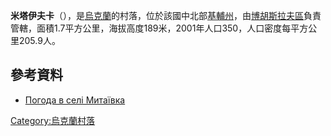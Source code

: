 {{coord|49|21|37|N|30|42|49|E|scale:30000|display=title}}

'''米塔伊夫卡'''（{{lang-uk|Митаївка}}），是[[烏克蘭|烏克蘭]]的村落，位於該國中北部[[基輔州|基輔州]]，由[[博胡斯拉夫區|博胡斯拉夫區]]負責管轄，面積1.7平方公里，海拔高度189米，2001年人口350，人口密度每平方公里205.9人。

==參考資料==
*[http://weather.in.ua/ua/kievskaja/15815 Погода в селі Митаївка] {{Wayback|url=http://weather.in.ua/ua/kievskaja/15815 |date=20170615203319 }}

{{Ukraine-geo-stub}}
[[Category:烏克蘭村落|Category:烏克蘭村落]]